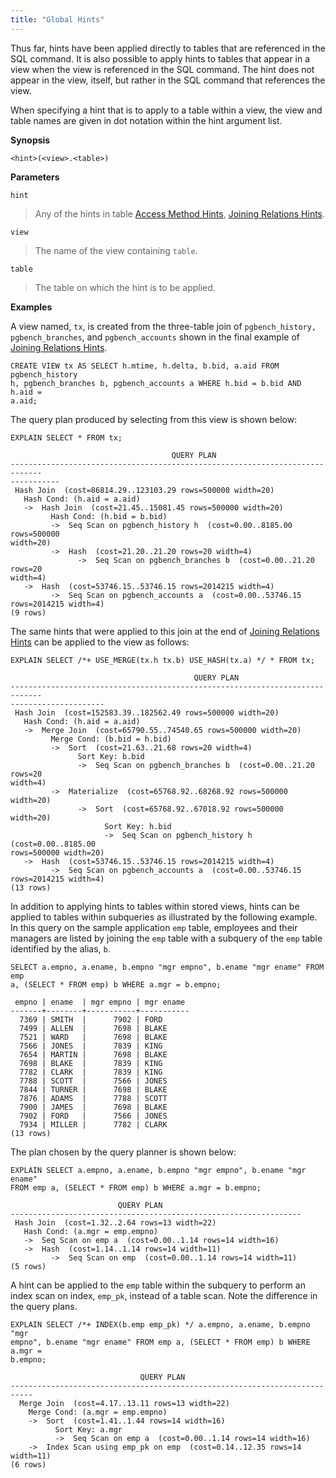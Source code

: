 ```yaml
---
title: "Global Hints"
---
```


<div id="global_hints" class="registered_link"></div>

Thus far, hints have been applied directly to tables that are referenced in the SQL command. It is also possible to apply hints to tables that appear in a view when the view is referenced in the SQL command. The hint does not appear in the view, itself, but rather in the SQL command that references the view.

When specifying a hint that is to apply to a table within a view, the view and table names are given in dot notation within the hint argument list.

**Synopsis**

```text
<hint>(<view>.<table>)
```

**Parameters**

`hint`

> Any of the hints in table [Access Method Hints](../02_access_method_hints/#access_method_hints), [Joining Relations Hints](../04_joining_relations_hints/#joining_relations_hints).

`view`

> The name of the view containing `table`.

`table`

> The table on which the hint is to be applied.

**Examples**

A view named, `tx`, is created from the three-table join of `pgbench_history, pgbench_branches`, and `pgbench_accounts` shown in the final example of [Joining Relations Hints](../04_joining_relations_hints/#joining_relations_hints).

```text
CREATE VIEW tx AS SELECT h.mtime, h.delta, b.bid, a.aid FROM pgbench_history
h, pgbench_branches b, pgbench_accounts a WHERE h.bid = b.bid AND h.aid =
a.aid;
```

The query plan produced by selecting from this view is shown below:

```text
EXPLAIN SELECT * FROM tx;

                                    QUERY PLAN
-----------------------------------------------------------------------------
-----------
 Hash Join  (cost=86814.29..123103.29 rows=500000 width=20)
   Hash Cond: (h.aid = a.aid)
   ->  Hash Join  (cost=21.45..15081.45 rows=500000 width=20)
         Hash Cond: (h.bid = b.bid)
         ->  Seq Scan on pgbench_history h  (cost=0.00..8185.00 rows=500000
width=20)
         ->  Hash  (cost=21.20..21.20 rows=20 width=4)
               ->  Seq Scan on pgbench_branches b  (cost=0.00..21.20 rows=20
width=4)
   ->  Hash  (cost=53746.15..53746.15 rows=2014215 width=4)
         ->  Seq Scan on pgbench_accounts a  (cost=0.00..53746.15
rows=2014215 width=4)
(9 rows)
```

The same hints that were applied to this join at the end of [Joining Relations Hints](../04_joining_relations_hints/#joining_relations_hints) can be applied to the view as follows:

```text
EXPLAIN SELECT /*+ USE_MERGE(tx.h tx.b) USE_HASH(tx.a) */ * FROM tx;

                                         QUERY PLAN
-----------------------------------------------------------------------------
---------------------
 Hash Join  (cost=152583.39..182562.49 rows=500000 width=20)
   Hash Cond: (h.aid = a.aid)
   ->  Merge Join  (cost=65790.55..74540.65 rows=500000 width=20)
         Merge Cond: (b.bid = h.bid)
         ->  Sort  (cost=21.63..21.68 rows=20 width=4)
               Sort Key: b.bid
               ->  Seq Scan on pgbench_branches b  (cost=0.00..21.20 rows=20
width=4)
         ->  Materialize  (cost=65768.92..68268.92 rows=500000 width=20)
               ->  Sort  (cost=65768.92..67018.92 rows=500000 width=20)
                     Sort Key: h.bid
                     ->  Seq Scan on pgbench_history h  (cost=0.00..8185.00
rows=500000 width=20)
   ->  Hash  (cost=53746.15..53746.15 rows=2014215 width=4)
         ->  Seq Scan on pgbench_accounts a  (cost=0.00..53746.15
rows=2014215 width=4)
(13 rows)
```

In addition to applying hints to tables within stored views, hints can be applied to tables within subqueries as illustrated by the following example. In this query on the sample application `emp` table, employees and their managers are listed by joining the `emp` table with a subquery of the `emp` table identified by the alias, `b`.

```text
SELECT a.empno, a.ename, b.empno "mgr empno", b.ename "mgr ename" FROM emp
a, (SELECT * FROM emp) b WHERE a.mgr = b.empno;

 empno | ename  | mgr empno | mgr ename
-------+--------+-----------+-----------
  7369 | SMITH  |      7902 | FORD
  7499 | ALLEN  |      7698 | BLAKE
  7521 | WARD   |      7698 | BLAKE
  7566 | JONES  |      7839 | KING
  7654 | MARTIN |      7698 | BLAKE
  7698 | BLAKE  |      7839 | KING
  7782 | CLARK  |      7839 | KING
  7788 | SCOTT  |      7566 | JONES
  7844 | TURNER |      7698 | BLAKE
  7876 | ADAMS  |      7788 | SCOTT
  7900 | JAMES  |      7698 | BLAKE
  7902 | FORD   |      7566 | JONES
  7934 | MILLER |      7782 | CLARK
(13 rows)
```

The plan chosen by the query planner is shown below:

```text
EXPLAIN SELECT a.empno, a.ename, b.empno "mgr empno", b.ename "mgr ename"
FROM emp a, (SELECT * FROM emp) b WHERE a.mgr = b.empno;

                        QUERY PLAN
-----------------------------------------------------------------
 Hash Join  (cost=1.32..2.64 rows=13 width=22)
   Hash Cond: (a.mgr = emp.empno)
   ->  Seq Scan on emp a  (cost=0.00..1.14 rows=14 width=16)
   ->  Hash  (cost=1.14..1.14 rows=14 width=11)
         ->  Seq Scan on emp  (cost=0.00..1.14 rows=14 width=11)
(5 rows)
```

A hint can be applied to the `emp` table within the subquery to perform an index scan on index, `emp_pk`, instead of a table scan. Note the difference in the query plans.

```text
EXPLAIN SELECT /*+ INDEX(b.emp emp_pk) */ a.empno, a.ename, b.empno "mgr
empno", b.ename "mgr ename" FROM emp a, (SELECT * FROM emp) b WHERE a.mgr =
b.empno;

                             QUERY PLAN
---------------------------------------------------------------------------
  Merge Join  (cost=4.17..13.11 rows=13 width=22)
    Merge Cond: (a.mgr = emp.empno)
    ->  Sort  (cost=1.41..1.44 rows=14 width=16)
          Sort Key: a.mgr
          ->  Seq Scan on emp a  (cost=0.00..1.14 rows=14 width=16)
    ->  Index Scan using emp_pk on emp  (cost=0.14..12.35 rows=14 width=11)
(6 rows)
```

